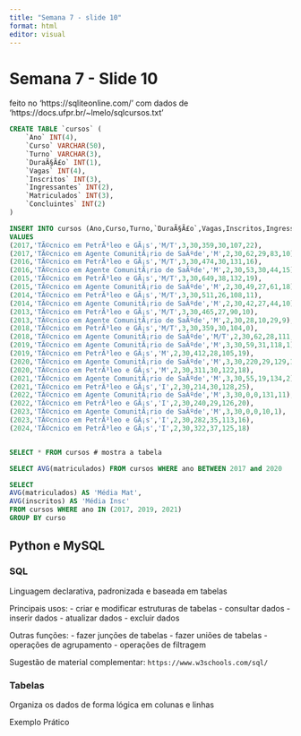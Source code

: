 ```yaml
---
title: "Semana 7 - slide 10"
format: html
editor: visual
---
```


# Semana 7 - Slide 10

feito no 'https://sqliteonline.com/' com dados de 'https://docs.ufpr.br/~lmelo/sqlcursos.txt'

```SQL
CREATE TABLE `cursos` (
	`Ano` INT(4),
	`Curso` VARCHAR(50),
	`Turno` VARCHAR(3),
	`DuraÃ§Ã£o` INT(1),
	`Vagas` INT(4),
	`Inscritos` INT(3),
	`Ingressantes` INT(2),
	`Matriculados` INT(3),
	`Concluintes` INT(2)
)

INSERT INTO cursos (Ano,Curso,Turno,`DuraÃ§Ã£o`,Vagas,Inscritos,Ingressantes,Matriculados,Concluintes)
VALUES
(2017,'TÃ©cnico em PetrÃ³leo e GÃ¡s','M/T',3,30,359,30,107,22),
(2017,'TÃ©cnico em Agente ComunitÃ¡rio de SaÃºde','M',2,30,62,29,83,10),
(2016,'TÃ©cnico em PetrÃ³leo e GÃ¡s','M/T',3,30,474,30,131,16),
(2016,'TÃ©cnico em Agente ComunitÃ¡rio de SaÃºde','M',2,30,53,30,44,15),
(2015,'TÃ©cnico em PetrÃ³leo e GÃ¡s','M/T',3,30,649,38,132,19),
(2015,'TÃ©cnico em Agente ComunitÃ¡rio de SaÃºde','M',2,30,49,27,61,18),
(2014,'TÃ©cnico em PetrÃ³leo e GÃ¡s','M/T',3,30,511,26,108,11),
(2014,'TÃ©cnico em Agente ComunitÃ¡rio de SaÃºde','M',2,30,42,27,44,10),
(2013,'TÃ©cnico em PetrÃ³leo e GÃ¡s','M/T',3,30,465,27,90,10),
(2013,'TÃ©cnico em Agente ComunitÃ¡rio de SaÃºde','M',2,30,28,10,29,9),
(2018,'TÃ©cnico em PetrÃ³leo e GÃ¡s','M/T',3,30,359,30,104,0),
(2018,'TÃ©cnico em Agente ComunitÃ¡rio de SaÃºde','M/T',2,30,62,28,111,18),
(2019,'TÃ©cnico em Agente ComunitÃ¡rio de SaÃºde','M',3,30,59,31,118,1),
(2019,'TÃ©cnico em PetrÃ³leo e GÃ¡s','M',2,30,412,28,105,19),
(2020,'TÃ©cnico em Agente ComunitÃ¡rio de SaÃºde','M',3,30,220,29,129,13),
(2020,'TÃ©cnico em PetrÃ³leo e GÃ¡s','M',2,30,311,30,122,18),
(2021,'TÃ©cnico em Agente ComunitÃ¡rio de SaÃºde','M',3,30,55,19,134,2),
(2021,'TÃ©cnico em PetrÃ³leo e GÃ¡s','I',2,30,214,30,128,25),
(2022,'TÃ©cnico em Agente ComunitÃ¡rio de SaÃºde','M',3,30,0,0,131,11),
(2022,'TÃ©cnico em PetrÃ³leo e GÃ¡s','I',2,30,240,29,126,20),
(2023,'TÃ©cnico em Agente ComunitÃ¡rio de SaÃºde','M',3,30,0,0,10,1),
(2023,'TÃ©cnico em PetrÃ³leo e GÃ¡s','I',2,30,282,35,113,16),
(2024,'TÃ©cnico em PetrÃ³leo e GÃ¡s','I',2,30,322,37,125,18)


SELECT * FROM cursos # mostra a tabela 

SELECT AVG(matriculados) FROM cursos WHERE ano BETWEEN 2017 and 2020

SELECT
AVG(matriculados) AS 'Média Mat',
AVG(inscritos) AS 'Média Insc'
FROM cursos WHERE ano IN (2017, 2019, 2021)
GROUP BY curso
```

## Python e MySQL

### SQL

Linguagem declarativa, padronizada e baseada em tabelas

Principais usos: - criar e modificar estruturas de tabelas - consultar dados - inserir dados - atualizar dados - excluir dados

Outras funções: - fazer junções de tabelas - fazer uniões de tabelas - operações de agrupamento - operações de filtragem

Sugestão de material complementar: `https://www.w3schools.com/sql/`

### Tabelas

Organiza os dados de forma lógica em colunas e linhas

Exemplo Prático

```python

```
